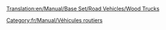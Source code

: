 [[Translation:en/Manual/Base Set/Road Vehicles/Wood Trucks]]

{{fr/Manual/Base Set/Road Vehicles/Vehicule routier|nom      = Camion de bois Witcombe
  |img      = en/Manual/Base Set/Road Vehicles/Witcombe Wood Truck.png
  |prix     = 4 838£ (9 676$)
  |vitesse  = 48 km/h (30 mph)
  |annualite= 421£ (842$)
  |design   = 1935
  |vie      = 15
  |capacite = 20 tonnes de bois
}}
{{fr/Manual/Base Set/Road Vehicles/Vehicule routier|nom      = Camion de bois Foster
  |img      = en/Manual/Base Set/Road Vehicles/Foster Wood Truck.png
  |prix     = 5 617£ (11 234$)
  |vitesse  = 88 km/h (55 mph)
  |annualite= 787£ (1 574$)
  |design   = 1974
  |vie      = 15
  |capacite = 22 tonnes de bois
}}
{{fr/Manual/Base Set/Road Vehicles/Vehicule routier|nom      = Camion de bois Moreland
  |img      = en/Manual/Base Set/Road Vehicles/Moreland Wood Truck.png
  |prix     = 6 027£ (12 054$)
  |vitesse  = 112 km/h (70 mph)
  |annualite= 1 125£ (2 250$)
  |design   = 2018
  |vie      = 15
  |capacite = 24 tonnes de bois
}}

[[Category:fr/Manual/Véhicules routiers]]